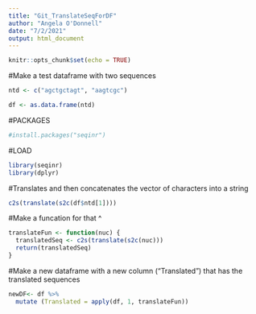 ```yaml
---
title: "Git_TranslateSeqForDF"
author: "Angela O'Donnell"
date: "7/2/2021"
output: html_document
---
```


```r
knitr::opts_chunk$set(echo = TRUE)
```



#Make a test dataframe with two sequences
```r
ntd <- c("agctgctagt", "aagtcgc")
```

```r
df <- as.data.frame(ntd)
```


#PACKAGES
```r
#install.packages("seqinr")
```

#LOAD
```r
library(seqinr)
library(dplyr)
```




#Translates and then concatenates the vector of characters into a string
```r
c2s(translate(s2c(df$ntd[1])))
```

#Make a funcation for that ^
```r
translateFun <- function(nuc) {
  translatedSeq <- c2s(translate(s2c(nuc)))
  return(translatedSeq)
}
```

#Make a new dataframe with a new column ("Translated") that has the translated sequences
```r
newDF<- df %>%
  mutate (Translated = apply(df, 1, translateFun))
```


